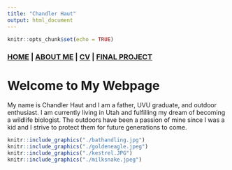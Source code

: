 ```yaml
---
title: "Chandler Haut"
output: html_document
---
```


```r
knitr::opts_chunk$set(echo = TRUE)
```

### [HOME](https://chandlerhaut.github.io/) | [ABOUT ME](https://chandlerhaut.github.io/about_me/) | [CV](https://chandlerhaut.github.io/about_me/CV.pdf) | [FINAL PROJECT](https://chandlerhaut.github.io/Final_Project/)

# Welcome to My Webpage

My name is Chandler Haut and I am a father, UVU graduate, and outdoor enthusiast. I am currently living in Utah and fulfilling my dream of becoming a wildlife biologist. The outdoors have been a passion of mine since I was a kid and I strive to protect them for future generations to come.  

```r
knitr::include_graphics("./bathandling.jpg")
knitr::include_graphics("./goldeneagle.jpeg")
knitr::include_graphics("./kestrel.JPG")
knitr::include_graphics("./milksnake.jpeg")

```



